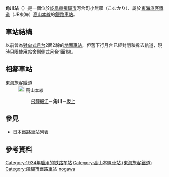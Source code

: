 {{Expand Japanese}}
{{日本車站資訊
|公司色 = #f77321
|文字色 = 
|站名 = 角川站
|圖片 = Tsunogawa-station-building.jpg
|pxl = 
|圖片說明 = 站舍（2019年4月29日攝）
|日文原名 = 角川
|平假名 = つのがわ
|羅馬拼音 =Tsunogawa
|副站名 = 
|電報略號 =ツノ
|所在地 = {{JPN}}[[岐阜縣|岐阜縣]][[飛驒市|飛驒市]]河合町小無雁
|車站構造 = [[地面車站|地面車站]]
|月台配置 = 1面1線
|啟用年月日 = 1934年（昭和9年）10月25日
|廢站年月日 = 
|上下車人次 = 
|統計年度 = 
|轉車 = 
|備註 = 無人車站
|adjacent = {{Adjacent stations|system=東海旅客鐵道|line=CG|left=飛驒細江|right=坂上|note-left=5.7km|note-mid=距離[[岐阜站|岐阜]]161.7km|note-right=4.9km}}
}}
'''角川站'''（{{jpn|j=角川駅|hg=つのがわえき|rm=Tsunogawa eki|f=y}}）是一個位於[[岐阜縣|岐阜縣]][[飛驒市|飛驒市]]河合町小無雁（こむかり）、屬於[[東海旅客鐵道|東海旅客鐵道]]（JR東海）[[高山本線|高山本線]]的[[鐵路車站|鐵路車站]]。
== 車站結構 ==
以前曾為[[對向式月台|對向式月台]]2面2線的[[地面車站|地面車站]]，但舊下行月台已經封閉和拆去軌道，現時只限使用站舍側[[側式月台|側式月台]]1面1線。
== 相鄰車站 ==
; 東海旅客鐵道
: [[File:JR_Central_Takayama_Line.svg|20px]] 高山本線
:: [[飛驒細江站|飛驒細江]]－'''角川'''－[[坂上站|坂上]]
== 參見 ==
* [[日本鐵路車站列表|日本鐵路車站列表]]
== 參考資料 ==
{{Reflist}}

{{DEFAULTSORT:Tsunogawa}}
{{高山本線_(JR東海)}}
{{japan-rail-stub}}
[[Category:1934年启用的铁路车站|Category:1934年启用的铁路车站]]
[[Category:高山本線車站_(東海旅客鐵道)|Category:高山本線車站 (東海旅客鐵道)]]
[[Category:飛驒市鐵路車站|Category:飛驒市鐵路車站]]
[[Category:日本鐵路車站_Tsu|nogawa]]